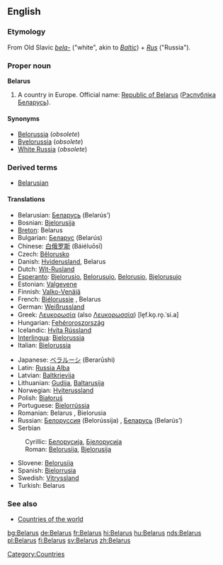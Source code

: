 ==English==
{{wikipedia}}
===Etymology===
From Old Slavic ''[[bela-]]'' ("white", akin to ''[[Baltic]]'') + ''[[Rus]]'' ("Russia").

===Proper noun===
'''Belarus'''
# A country in Europe. Official name: [[Republic of Belarus]] ([[Рэспублiка Беларусь]]).

====Synonyms====
*[[Belorussia]] (''obsolete'')
*[[Byelorussia]] (''obsolete'')
*[[White Russia]] (''obsolete'')

===Derived terms===
*[[Belarusian]]

====Translations====
{{top}}
*Belarusian: [[Беларусь]] (Belarús’) {{f}}
*Bosnian: [[Bjelorusija]] {{f}}
*[[Breton]]: Belarus
*Bulgarian: [[Беларус]] (Belarús)
*Chinese: [[白俄罗斯]] (Báiéluōsī)
*Czech: [[Bělorusko]]
*Danish: [[Hviderusland]], Belarus
*Dutch: [[Wit-Rusland]]
*[[Esperanto]]: [[Bjelorusio]], [[Belorusujo]], [[Belorusio]], [[Bjelorusujo]]
*Estonian: [[Valgevene]]
*Finnish: [[Valko-Venäjä]]
*French: [[Biélorussie]] {{f}}, Belarus
*German: [[Weißrussland]] {{n}}
*Greek: [[Λευκορωσία]] (also [[Λευκορωσσία]]) [le̞f.ko̞.ro̞.ˈsi.a] {{f}}
*Hungarian: [[Fehéroroszország]]
*Icelandic: [[Hvíta Rússland]]
*[[Interlingua]]: [[Bielorussia]]
*Italian: [[Bielorussia]] {{f}}
{{mid}}
*Japanese: [[ベラルーシ]] (Berarūshi)
*Latin: [[Russia Alba]] {{f}}
*Latvian: [[Baltkrievija]]
*Lithuanian: [[Gudija]], [[Baltarusija]]
*Norwegian: [[Hviterussland]]
*Polish: [[Białoruś]]
*Portuguese: [[Bielorrússia]] {{f}}
*Romanian: Belarus {{n}}, Bielorusia {{f}}
*Russian: [[Белоруссия]] (Belorússija) {{f}}, [[Беларусь]] (Belarús’) {{f}}
*Serbian
:Cyrillic: [[Белорусија]], [[Бјелорусија]] {{f}}
:Roman: [[Belorusija]], [[Bjelorusija]] {{f}}
*Slovene: [[Belorusija]] {{f}}
*Spanish: [[Bielorrusia]] {{f}}
*Swedish: [[Vitryssland]]
*Turkish: Belarus
{{bottom}}

===See also===
*[[Countries of the world]]

[[Category:Countries]]

[[bg:Belarus]]
[[de:Belarus]]
[[fr:Belarus]]
[[hi:Belarus]]
[[hu:Belarus]]
[[nds:Belarus]]
[[pl:Belarus]]
[[fi:Belarus]]
[[sv:Belarus]]
[[zh:Belarus]]